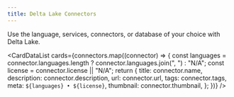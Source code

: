 ```yaml
---
title: Delta Lake Connectors
---
```



Use the language, services, connectors, or database of your choice with Delta Lake.

<CardDataList
  cards={connectors.map((connector) => {
    const languages = connector.languages.length
      ? connector.languages.join(", ")
      : "N/A";
    const license = connector.license || "N/A";
    return {
      title: connector.name,
      description: connector.description,
      url: connector.url,
      tags: connector.tags,
      meta: `${languages} • ${license}`,
      thumbnail: connector.thumbnail,
    };
  })}
/>
